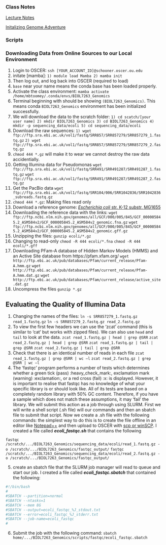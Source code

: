 
### **Class Notes**

[Lecture Notes](lecture_notes.html)

[Initalizing Genome Adventure](genome_adventure.html)

### **Scripts**

### **Downloading Data from Online Sources to our Local Environment**

1. Login to OSCER: `ssh [YOUR_ACCOUNT_ID]@schooner.oscer.ou.edu`
2. initate [mamba]: `1) module load Mamba 2) mamba init`
3. Then log out, and log back into OSCER (required to load)
4. `base` near your name means the conda base has been loaded properly.
5. Activate the class environment: `mamba activate /home/mbtoomey/.conda/envs/BIOL7263_Genomics`
6. Terminal beginning with should be showing `(BIOL7263_Genomics)`. This means conda `BIOL7263_Genomics` environment has been initialized successfully.
7. We will download the data to the scratch folder: `1) cd scatch/[your user name] 2) mkdir BIOL7263_Genomics 3) cd BIOL7263_Genomics 4) mkdir -p sequencing_data/ecoli 5) cd sequencing_data/ecoli`
8. Download the raw sequences: 
`1) wget ftp://ftp.sra.ebi.ac.uk/vol1/fastq/SRR857/SRR857279/SRR857279_1.fastq.gz` 
`2) wget ftp://ftp.sra.ebi.ac.uk/vol1/fastq/SRR857/SRR857279/SRR857279_2.fastq.gz`
9. `chmod 444 *.gz` will make it to wear we cannot destroy the raw data accidentially.
10. Getting Illumina data for Pseudomonas
`wget ftp://ftp.sra.ebi.ac.uk/vol1/fastq/SRR491/SRR491287/SRR491287_1.fastq.gz`
`wget ftp://ftp.sra.ebi.ac.uk/vol1/fastq/SRR491/SRR491287/SRR491287_2.fastq.gz`
11. Get the PacBio data
`wget ftp://ftp.sra.ebi.ac.uk/vol1/fastq/SRR104/006/SRR1042836/SRR1042836_subreads.fastq.gz`
12. `chmod 444 *.gz`: Making files read only
13. Download a reference genome: [*Escherichia coli* str. K-12 substr. MG1655](https://www.ncbi.nlm.nih.gov/genome/167?genome_assembly_id=161521)
14. Downloading the reference data with the links: 
`wget ftp://ftp.ncbi.nlm.nih.gov/genomes/all/GCF/000/005/845/GCF_000005845.2_ASM584v2/GCF_000005845.2_ASM584v2_genomic.fna.gz`
`wget ftp://ftp.ncbi.nlm.nih.gov/genomes/all/GCF/000/005/845/GCF_000005845.2_ASM584v2/GCF_000005845.2_ASM584v2_genomic.gff.gz`
15. Unzipping the files: `gunzip ecoli/*.gz`
16. Changing to read-only
`chmod -R 444 ecoli/*.fna`
`chmod -R 444 ecoli/*.gff`
17. Downloading PFam-A database of Hidden Markov Models (HMMS) and an Active Site database from https://pfam.xfam.org/
`wget http://ftp.ebi.ac.uk/pub/databases/Pfam/current_release/Pfam-A.hmm.gz`
`wget http://ftp.ebi.ac.uk/pub/databases/Pfam/current_release/Pfam-A.hmm.dat.gz`
`wget http://ftp.ebi.ac.uk/pub/databases/Pfam/current_release/active_site.dat.gz`
18. Uncompress the files
`gunzip *.gz`

## **Evaluating the Quality of Illumina Data**

1. Changing the names of the files: 
`ln -s SRR857279_1.fastq.gz read_1.fastq.gz`
`ln -s SRR857279_2.fastq.gz read_2.fastq.gz`
2. To view the first few headers we can use the 'zcat' command (this is similar to 'cat' but works with zipped files). We can also use `head` and `tail` to look at the data.
`zcat read_1.fastq.gz | head | grep @SRR`
`zcat read_2.fastq.gz | head | grep @SRR`
`zcat read_1.fastq.gz | tail | grep @SRR`
`zcat read_2.fastq.gz | tail | grep @SRR`
3. Check that there is an identical number of reads in each file
`zcat read_1.fastq.gz | grep @SRR | wc –l`
`zcat read_2.fastq.gz | grep @SRR | wc –l`
4. The 'fastqc' program performs a number of tests which determines whether a green tick (pass) :heavy_check_mark:, exclamation mark (warning) :exclamation:, or a red cross (fail) :x: is displayed. However, it is important to realise that fastqc has no knowledge of what your specific library is or should look like. All of its tests are based on a completely random library with 50% GC content. Therefore, if you have a sample which does not match these assumptions, it may 'fail' the library. We will submit this action as a job through using SLURM. First we will write a shell script (.sh file) will our commands and then an sbatch file to submit that script. Now we create a .sh file with the following commands: the simplest way to do this is to create the file offline in an editor like [Notepad++](https://notepad-plus-plus.org/) and then upload to OSCER with [scp or winSCP](https://www.ou.edu/oscer/support/file_transfer). I created a file called ***ecoli_fastqc.sh*** that contains the following

`fastqc /scratch/.../BIOL7263_Genomics/sequencing_data/ecoli/read_1.fastq.gz -o /scratch/.../BIOL7263_Genomics/fastqc_output/`
`fastqc /scratch/.../BIOL7263_Genomics/sequencing_data/ecoli/read_2.fastq.gz -o /scratch/.../BIOL7263_Genomics/fastqc_output/`

5. create an sbatch file that the SLURM job manager will read to queue and start our job. I created a file called ***ecoli_fastqc.sbatch*** that contained the following:
```bash
#!/bin/bash
#
#SBATCH --partition=normal
#SBATCH --ntasks=1
#SBATCH --mem 8G
#SBATCH --output=ecoli_fastqc_%J_stdout.txt
#SBATCH --error=ecoli_fastqc_%J_stderr.txt
#SBATCH --job-name=ecoli_fastqc
# 
```
6. Submit the job with the following command:
`sbatch home/.../BIOL7263_Genomics/scripts/fastqc/ecoli_fastqc.sbatch`


